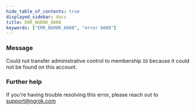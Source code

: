 ```yaml
---
hide_table_of_contents: true
displayed_sidebar: docs
title: ERR_NGROK_6608
keywords: ["ERR_NGROK_6608", "error 6608"]
---
```


### Message

Could not transfer administrative control to membership `ID` because it could not be found on this account.

### Further help

If you're having trouble resolving this error, please reach out to [support@ngrok.com](mailto:support@ngrok.com?subject=Help%20with%20ERR_NGROK_6608)
